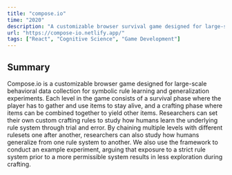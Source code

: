 ```yaml
---
title: "compose.io"
time: "2020"
description: "A customizable browser survival game designed for large-scale cognitive science experiments."
url: "https://compose-io.netlify.app/"
tags: ["React", "Cognitive Science", "Game Development"]
---
```

 
## Summary
Compose.io is a customizable browser game designed for large-scale behavioral data collection for symbolic rule learning and generalization experiments. Each level in the game consists of a survival phase where the player has to gather and use items to stay alive, and a crafting phase where items can be combined together to yield other items. Researchers can set their own custom crafting rules to study how humans learn the underlying rule system through trial and error. By chaining multiple levels with different rulesets one after another, researchers can also study how humans generalize from one rule system to another. We also use the framework to conduct an example experiment, arguing that exposure to a strict rule system prior to a more permissible system results in less exploration during crafting.
